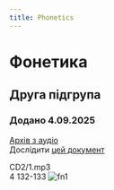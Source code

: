 ```yaml
---
title: Phonetics
---
```


# Фонетика

## Друга підгрупа

### Додано 4.09.2025

[Архів з аудіо](https://drive.google.com/drive/mobile/folders/1wS6gswOli-StjoNAvlZ7RwPoZV7mU7x8) \
Дослідити [цей документ](https://krnu.org/mod/resource/view.php?id=26439)

CD2/1.mp3 \
4 132-133
![fn1](/img/fn2_1.jpg)
